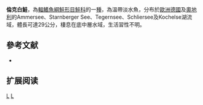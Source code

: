 {{Speciesbox 
| taxon = Coregonus renke
| status = DD
| status_system = IUCN3.1
| authority = [[Schrank|Schrank]], 1783
| synonyms = *''Salmo renke'',Schrank, 1783
}}

'''倫克白鮭'''，為[[輻鰭魚綱|輻鰭魚綱]][[鮭形目|鮭形目]][[鮭科|鮭科]]的一[[種|種]]，為溫帶淡水魚，分布於[[歐洲|歐洲]][[德國|德國]]及[[奧地利|奧地利]]的Ammersee、Starnberger See、Tegernsee、Schliersee及Kochelse湖流域，體長可達29公分，棲息在底中層水域，生活習性不明。

==參考文献==
*{{FishBase_species|genus=Coregonus|species=renke|year=2015|month=11}}

== 扩展阅读 ==
{{refbegin}}
{{wikispecies-inline|Coregonus renke|倫克白鮭}}
{{refend}}
{{Taxonbar|from=Q6431315}}

[[Category:IUCN红色名录数据缺乏物种|L]]
[[Category:白鮭屬|L]]